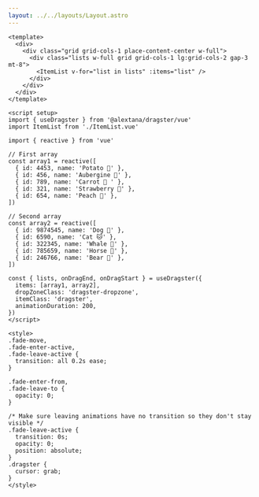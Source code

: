 ```yaml
---
layout: ../../layouts/Layout.astro
---
```


```vue
<template>
  <div>
    <div class="grid grid-cols-1 place-content-center w-full">
      <div class="lists w-full grid grid-cols-1 lg:grid-cols-2 gap-3 mt-8">
        <ItemList v-for="list in lists" :items="list" />
      </div>
    </div>
  </div>
</template>

<script setup>
import { useDragster } from '@alextana/dragster/vue'
import ItemList from './ItemList.vue'

import { reactive } from 'vue'

// First array
const array1 = reactive([
  { id: 4453, name: 'Potato 🥔' },
  { id: 456, name: 'Aubergine 🍆' },
  { id: 789, name: 'Carrot 🥕 ' },
  { id: 321, name: 'Strawberry 🍓' },
  { id: 654, name: 'Peach 🍑' },
])

// Second array
const array2 = reactive([
  { id: 9874545, name: 'Dog 🐶' },
  { id: 6590, name: 'Cat 🐱' },
  { id: 322345, name: 'Whale 🐳' },
  { id: 785659, name: 'Horse 🐴' },
  { id: 246766, name: 'Bear 🧸' },
])

const { lists, onDragEnd, onDragStart } = useDragster({
  items: [array1, array2],
  dropZoneClass: 'dragster-dropzone',
  itemClass: 'dragster',
  animationDuration: 200,
})
</script>

<style>
.fade-move,
.fade-enter-active,
.fade-leave-active {
  transition: all 0.2s ease;
}

.fade-enter-from,
.fade-leave-to {
  opacity: 0;
}

/* Make sure leaving animations have no transition so they don't stay visible */
.fade-leave-active {
  transition: 0s;
  opacity: 0;
  position: absolute;
}
.dragster {
  cursor: grab;
}
</style>
```
